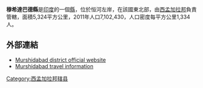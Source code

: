 '''穆希達巴德縣'''是[[印度|印度]]的一個[[縣|縣]]，位於恒河左岸，在該國東北部，由[[西孟加拉邦|西孟加拉邦]]負責管轄，面積5,324平方公里，2011年人口7,102,430，人口密度每平方公里1,334人。

==外部連結==
* [http://murshidabad.nic.in Murshidabad district official website] {{Wayback|url=http://murshidabad.nic.in/ |date=20190501091312 }}
* [https://web.archive.org/web/20140702224344/http://www.visitnortheast.com/murshidabad.php Murshidabad travel information]

{{coord|24.14|N|88.26|E|display=title|region:IN-WB|format=dms}}

{{西孟加拉邦行政区划小作品}}
[[Category:西孟加拉邦辖县|Category:西孟加拉邦辖县]]